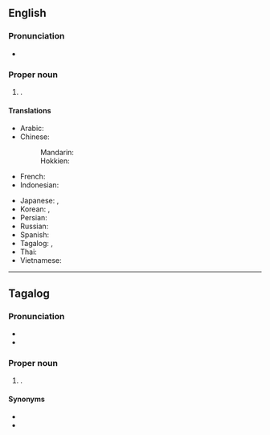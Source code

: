 ==English==
{{wikipedia}}

===Pronunciation===
* {{IPA|en|/kɛˈzɒn ˈsɪ.ti/}}

===Proper noun===
{{en-proper noun|head=[[Quezon]] [[city|City]]}}

# {{place|en|highly urbanized city|p/Metro Manila|c/Philippines}}.

====Translations====
{{trans-top|city in Metro Manila, Philippines}}
* Arabic: {{t|ar|مدينة كويزون|tr=madinat kuizun}}
* Chinese:
*: Mandarin: {{t|cmn|奎松市|tr=Kuísōnshì}}
*: Hokkien: {{t|nan|計順|tr=Kè-sūn}}
* French: {{t|fr|Quezón City}}
* Indonesian: {{t|id|Kota Quezon}}
{{trans-mid}}
* Japanese: {{t|ja|ケソン|tr=Keson}}, {{t|ja|ケソンシティ|tr=Keson Shiti}}
* Korean: {{t|ko|^퀘존 ^시티}}, {{t|ko|^케손 ^시티}}
* Persian: {{t|fa|کزون سیتی|tr=kezon citi}}
* Russian: {{t|ru|Кесон-Сити}}
* Spanish: {{t|es|Ciudad Quezon}}
* Tagalog: {{t|tl|Lungsod Quezon}}, {{t|tl|Kyusi}}
* Thai: {{t|th|เกซอนซิตี|tr=Ke sxn si tī}}
* Vietnamese: {{t|vi|Thành phố Quezon}}
{{trans-bottom}}

----

==Tagalog==
{{wikipedia|Lungsod Quezon|lang=tl}}

===Pronunciation===
* {{tl-IPA|késon síti}}
* {{audio|tl|Tl-PH-Quezon City.ogg|Audio}}

===Proper noun===
{{tl-proper noun|head=Quezon City|b={{tl-bay sc|kisun siti}}}}

# {{place|tl|city|p/Metro Manila|c/Philippines}}.

====Synonyms====
* {{l|tl|Lungsod Quezon}}
* {{l|tl|Kyusi}}